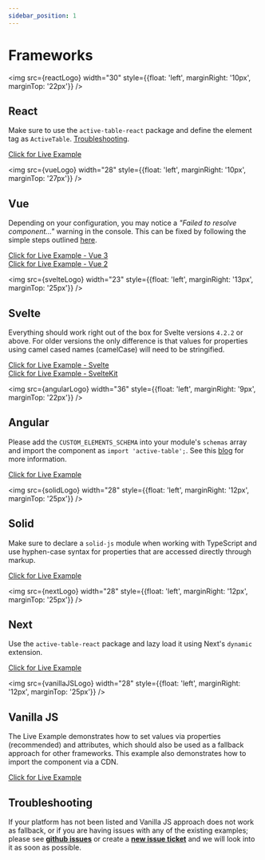 ```yaml
---
sidebar_position: 1
---
```


# Frameworks


<img src={reactLogo} width="30" style={{float: 'left', marginRight: '10px', marginTop: '22px'}} />

## React

Make sure to use the `active-table-react` package and define the element tag as `ActiveTable`. [Troubleshooting](https://github.com/OvidijusParsiunas/active-table/issues?q=React).

[Click for Live Example](https://stackblitz.com/edit/deep-chat-react-bjtflv?file=src%2FApp.tsx)

<img src={vueLogo} width="28" style={{float: 'left', marginRight: '10px', marginTop: '27px'}} />

## Vue

Depending on your configuration, you may notice a _"Failed to resolve component..."_ warning in the console. This can be fixed by following
the simple steps outlined [here](https://vuejs.org/guide/extras/web-components.html#using-custom-elements-in-vue).

[Click for Live Example - Vue 3](https://codesandbox.io/s/active-table-vue3-z729vs?file=/src/App.vue) <br />
[Click for Live Example - Vue 2](https://codesandbox.io/s/active-table-vue2-32f04e?file=/src/App.vue)

<img src={svelteLogo} width="23" style={{float: 'left', marginRight: '13px', marginTop: '25px'}} />

## Svelte

Everything should work right out of the box for Svelte versions `4.2.2` or above. For older versions the only difference is that values for
properties using camel cased names (camelCase) will need to be stringified.

[Click for Live Example - Svelte](https://stackblitz.com/edit/vitejs-vite-cm6j23?file=src%2FApp.svelte) <br />
[Click for Live Example - SvelteKit](https://codesandbox.io/p/sandbox/active-table-sveltekit-forked-fy9wlf)

<img src={angularLogo} width="36" style={{float: 'left', marginRight: '9px', marginTop: '22px'}} />

## Angular

Please add the `CUSTOM_ELEMENTS_SCHEMA` into your module's `schemas` array and import the component
as `import 'active-table';`. See this [blog](https://www.thisdot.co/blog/how-to-integrate-web-components-using-lit-in-angular) for more information.

[Click for Live Example](https://codesandbox.io/s/active-table-angular-9v8nfe?file=/src/app/app.component.html)

<img src={solidLogo} width="28" style={{float: 'left', marginRight: '12px', marginTop: '25px'}} />

## Solid

Make sure to declare a `solid-js` module when working with TypeScript and use hyphen-case syntax for properties that are accessed directly through markup.

[Click for Live Example](https://codesandbox.io/p/devbox/deep-chat-solidjs-forked-ngxphz)

<img src={nextLogo} width="28" style={{float: 'left', marginRight: '12px', marginTop: '25px'}} />

## Next

Use the `active-table-react` package and lazy load it using Next's `dynamic` extension.

[Click for Live Example](https://codesandbox.io/p/sandbox/deep-chat-nextjs-9pv25f?file=%2Fpackage.json%3A6%2C19&selection=%5B%7B%22endColumn%22%3A30%2C%22endLineNumber%22%3A28%2C%22startColumn%22%3A30%2C%22startLineNumber%22%3A28%7D%5D)

<img src={vanillaJSLogo} width="28" style={{float: 'left', marginRight: '12px', marginTop: '25px'}} />

## Vanilla JS

The Live Example demonstrates how to set values via properties (recommended) and attributes, which should also be used as a
fallback approach for other frameworks. This example also demonstrates how to import the component via a CDN.

[Click for Live Example](https://codesandbox.io/s/active-table-vanillajs-62yrrj?file=/index.html)

## Troubleshooting

If your platform has not been listed and Vanilla JS approach does not work as fallback, or if you are having issues with any of
the existing examples; please see [**github issues**](https://github.com/OvidijusParsiunas/active-table/issues) or create
a [**new issue ticket**](https://github.com/OvidijusParsiunas/active-table/issues/new/choose) and we will look into
it as soon as possible.
